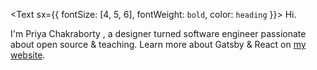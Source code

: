 <Text sx={{ fontSize: [4, 5, 6], fontWeight: `bold`, color: `heading` }}>
  Hi.
</Text>

I'm Priya Chakraborty , a designer turned software engineer passionate about open source & teaching. Learn more about Gatsby & React on [my website](https://www.lekoarts.de?utm_source=minimal-blog&utm_medium=Starter).
